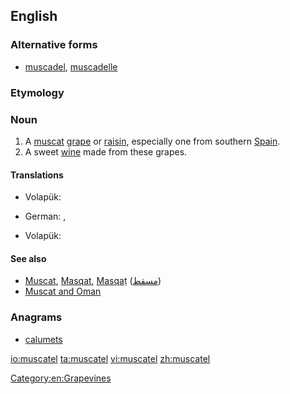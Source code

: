 ==English==

===Alternative forms===
* [[muscadel]], [[muscadelle]]

===Etymology===
{{rfe|lang=en}}

===Noun===
{{en-noun}}

# A [[muscat]] [[grape]] or [[raisin]], especially one from southern [[Spain]].
# A sweet [[wine]] made from these grapes.

====Translations====
{{trans-top|a muscat grape or raisin}}
* Volapük: {{qualifier|raisin}} {{t|vo|muskatäl}}
{{trans-mid}}
{{trans-bottom}}
{{trans-top|a sweet wine from muscat grapes}}
* German: {{t+|de|Muskateller|m}}, {{t|de|Muskatellerwein|m}}
{{trans-mid}}
* Volapük: {{t|vo|muskatälavin}}
{{trans-bottom}}

====See also====
* [[Muscat]], [[Masqat]], [[Masqaṭ]] ([[مسقط]])
* [[Muscat and Oman]]

===Anagrams===
* [[calumets#English|calumets]]

[[Category:en:Grapevines]]

[[io:muscatel]]
[[ta:muscatel]]
[[vi:muscatel]]
[[zh:muscatel]]